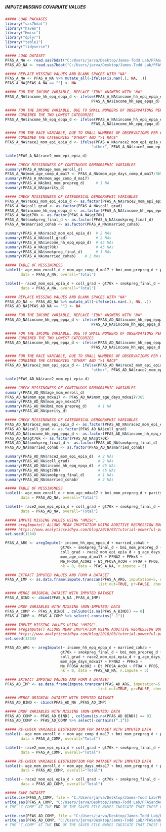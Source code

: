 #####                                 #####
##### IMPUTE MISSING COVARIATE VALUES #####
#####                                 #####

```r
##### LOAD PACKAGES
library("sas7bdat")
library("haven")
library("Hmisc")
library("dplyr")
library("table1")
library("tidyverse")

```

```r
##### LOAD DATASET
PFAS_A_NA <- read.sas7bdat("C:/Users/jarva/Desktop/James-Todd Lab/PFASandAdiposity/Data/PFAS_A_C.sas7bdat")
PFAS_AD_NA <- read.sas7bdat("C:/Users/jarva/Desktop/James-Todd Lab/PFASandAdiposity/Data/PFAS_AD_C.sas7bdat")

```

```r
##### REPLACE MISSING VALUES AND BLANK SPACES WITH "NA"
PFAS_A_NA <- PFAS_A_NA %>% mutate_all(~ifelse(is.nan(.), NA, .))
PFAS_A_NA[PFAS_A_NA == ""] <- NA

##### FOR THE INCOME VARIABLE, REPLACE "IDK" ANSWERS WITH "NA"
PFAS_A_NA$income_hh_epq_epqa_d <- ifelse(PFAS_A_NA$income_hh_epq_epqa_d == 9, NA, 
                                       PFAS_A_NA$income_hh_epq_epqa_d)

##### FOR THE INCOME VARIABLE, DUE TO SMALL NUMBERS OF OBSERVATIONS PER CATEGORY,
##### COMBINED THE TWO LOWEST CATEGORIES
PFAS_A_NA$income_hh_epq_epqa_d <- ifelse(PFAS_A_NA$income_hh_epq_epqa_d == 1 | PFAS_A_NA$income_hh_epq_epqa_d == 2, 3, 
                                       PFAS_A_NA$income_hh_epq_epqa_d)

##### FOR THE RACE VARIABLE, DUE TO SMALL NUMBERS OF OBSERVATIONS PER CATEGORY,
##### COMBINED THE CATEGORIES "OTHER" AND ">1 RACE"
PFAS_A_NA$race2_mom_epi_epia_d <- ifelse(PFAS_A_NA$race2_mom_epi_epia_d == "more than 1 race", 
                                       "other", PFAS_A_NA$race2_mom_epi_epia_d)

table(PFAS_A_NA$race2_mom_epi_epia_d)

##### CHECK MISSINGNESS OF CONTINUOUS DEMOGRAPHIC VARIABLES
summary(PFAS_A_NA$age_mom_enroll_d)
PFAS_A_NA$mom_age_comp_d_ma17 <- PFAS_A_NA$mom_age_days_comp_d_ma17/365
summary(PFAS_A_NA$mom_age_comp_d_ma17)
summary(PFAS_A_NA$bmi_mom_prepreg_d)     # 1 NA
summary(PFAS_A_NA$parity_d)              

##### CHECK MISSINGNESS OF CATEGORICAL DEMOGRAPHIC VARIABLES
PFAS_A_NA$race2_mom_epi_epia_d <- as.factor(PFAS_A_NA$race2_mom_epi_epia_d)
PFAS_A_NA$coll_grad <- as.factor(PFAS_A_NA$coll_grad)
PFAS_A_NA$income_hh_epq_epqa_d <- as.factor(PFAS_A_NA$income_hh_epq_epqa_d)
PFAS_A_NA$gt70k <- as.factor(PFAS_A_NA$gt70k)
PFAS_A_NA$smokpreg_final_d <- as.factor(PFAS_A_NA$smokpreg_final_d)
PFAS_A_NA$married_cohab <- as.factor(PFAS_A_NA$married_cohab)

summary(PFAS_A_NA$race2_mom_epi_epia_d)  # 2 NAs
summary(PFAS_A_NA$coll_grad)             # 2 NAs
summary(PFAS_A_NA$income_hh_epq_epqa_d)  # 45 NAs
summary(PFAS_A_NA$gt70k)                 # 45 NAs
summary(PFAS_A_NA$smokpreg_final_d)      # 1 NAs
summary(PFAS_A_NA$married_cohab)    # 2 NAs

##### TABLE OF MISSINGNESS
table1(~ age_mom_enroll_d + mom_age_comp_d_ma17 + bmi_mom_prepreg_d + parity_d, 
       data = PFAS_A_NA, overall="Total")

table1(~ race2_mom_epi_epia_d + coll_grad + gt70k + smokpreg_final_d + married_cohab,
       data = PFAS_A_NA, overall="Total")

```

```r
##### REPLACE MISSING VALUES AND BLANK SPACES WITH "NA"
PFAS_AD_NA <- PFAS_AD_NA %>% mutate_all(~ifelse(is.nan(.), NA, .))
PFAS_AD_NA[PFAS_AD_NA == ""] <- NA

##### FOR THE INCOME VARIABLE, REPLACE "IDK" ANSWERS WITH "NA"
PFAS_AD_NA$income_hh_epq_epqa_d <- ifelse(PFAS_AD_NA$income_hh_epq_epqa_d == 9, NA, 
                                       PFAS_AD_NA$income_hh_epq_epqa_d)

##### FOR THE INCOME VARIABLE, DUE TO SMALL NUMBERS OF OBSERVATIONS PER CATEGORY,
##### COMBINED THE TWO LOWEST CATEGORIES
PFAS_AD_NA$income_hh_epq_epqa_d <- ifelse(PFAS_AD_NA$income_hh_epq_epqa_d == 1 | PFAS_AD_NA$income_hh_epq_epqa_d == 2, 3, 
                                       PFAS_AD_NA$income_hh_epq_epqa_d)

##### FOR THE RACE VARIABLE, DUE TO SMALL NUMBERS OF OBSERVATIONS PER CATEGORY,
##### COMBINED THE CATEGORIES "OTHER" AND ">1 RACE"
PFAS_AD_NA$race2_mom_epi_epia_d <- ifelse(PFAS_AD_NA$race2_mom_epi_epia_d == "more than 1 race", 
                                       "other", PFAS_AD_NA$race2_mom_epi_epia_d)

table(PFAS_AD_NA$race2_mom_epi_epia_d)

##### CHECK MISSINGNESS OF CONTINUOUS DEMOGRAPHIC VARIABLES
summary(PFAS_AD_NA$age_mom_enroll_d)
PFAS_AD_NA$mom_age_mdxa17 <- PFAS_AD_NA$mom_age_days_mdxa17/365
summary(PFAS_AD_NA$mom_age_mdxa17)
summary(PFAS_AD_NA$bmi_mom_prepreg_d)     # 1 NA
summary(PFAS_AD_NA$parity_d)              

##### CHECK MISSINGNESS OF CATEGORICAL DEMOGRAPHIC VARIABLES
PFAS_AD_NA$race2_mom_epi_epia_d <- as.factor(PFAS_AD_NA$race2_mom_epi_epia_d)
PFAS_AD_NA$coll_grad <- as.factor(PFAS_AD_NA$coll_grad)
PFAS_AD_NA$income_hh_epq_epqa_d <- as.factor(PFAS_AD_NA$income_hh_epq_epqa_d)
PFAS_AD_NA$gt70k <- as.factor(PFAS_AD_NA$gt70k)
PFAS_AD_NA$smokpreg_final_d <- as.factor(PFAS_AD_NA$smokpreg_final_d)
PFAS_AD_NA$married_cohab <- as.factor(PFAS_AD_NA$married_cohab)

summary(PFAS_AD_NA$race2_mom_epi_epia_d)  # 2 NAs
summary(PFAS_AD_NA$coll_grad)             # 2 NAs
summary(PFAS_AD_NA$income_hh_epq_epqa_d)  # 45 NAs
summary(PFAS_AD_NA$gt70k)                 # 45 NAs
summary(PFAS_AD_NA$smokpreg_final_d)      # 1 NAs
summary(PFAS_AD_NA$married_cohab)         # 2 NAs

##### TABLE OF MISSINGNESS
table1(~ age_mom_enroll_d + mom_age_mdxa17 + bmi_mom_prepreg_d + parity_d, 
       data = PFAS_AD_NA, overall="Total")

table1(~ race2_mom_epi_epia_d + coll_grad + gt70k + smokpreg_final_d + married_cohab,
       data = PFAS_AD_NA, overall="Total")

```

```r
##### IMPUTE MISSING VALUES USING "HMISC".
##### aregImpute() ALLOWS MEAN IMUPTATION USING ADDITIVE REGRESSION BOOTSTRAPPING, AND PREDICTIVE MEAN MATCHING.
##### https://www.analyticsvidhya.com/blog/2016/03/tutorial-powerful-packages-imputing-missing-values/
set.seed(1234)

PFAS_A_ARG <- aregImpute(~ income_hh_epq_epqa_d + married_cohab +
                         gt70k + smokpreg_final_d + bmi_mom_prepreg_d + parity_d + 
                         coll_grad + race2_mom_epi_epia_d + g_age_days_COLL_D_BLD1 + 
                         mom_age_comp_d_ma17 + PFNA2 + PFHxS + 
                         Me_PFOSA_AcOH2 + Et_PFOSA_AcOH + PFOA + PFOS, 
                         nk = 0, data = PFAS_A_NA, n.impute = 5)

##### EXTRACT IMPUTED VALUES AND FORM A DATASET
PFAS_A_IMP <- as.data.frame(impute.transcan(PFAS_A_ARG, imputation=5, data=PFAS_A_NA, 
                                          list.out=TRUE, pr=FALSE, check=FALSE))

##### MERGE ORIGNIAL DATASET WITH IMPUTED DATASET
PFAS_A_BIND <- cbind(PFAS_A_NA ,PFAS_A_IMP)

##### DROP VARIABLES WITH MISSING (NON-IMPUTED) DATA
PFAS_A_COMP <- PFAS_A_BIND[ , colSums(is.na(PFAS_A_BIND)) == 0]
PFAS_A_COMP <- PFAS_A_COMP %>% select(-contains(".1"))

```

```r
##### IMPUTE MISSING VALUES USING "HMISC".
##### aregImpute() ALLOWS MEAN IMUPTATION USING ADDITIVE REGRESSION BOOTSTRAPPING, AND PREDICTIVE MEAN MATCHING.
##### https://www.analyticsvidhya.com/blog/2016/03/tutorial-powerful-packages-imputing-missing-values/
set.seed(1234)

PFAS_AD_ARG <- aregImpute(~ income_hh_epq_epqa_d + married_cohab +
                         gt70k + smokpreg_final_d + bmi_mom_prepreg_d + parity_d + 
                         coll_grad + race2_mom_epi_epia_d + g_age_days_COLL_D_BLD1 + 
                         mom_age_days_mdxa17 + PFNA2 + PFHxS + 
                         Me_PFOSA_AcOH2 + Et_PFOSA_AcOH + PFOA + PFOS, 
                         nk = 0, data = PFAS_AD_NA, n.impute = 5)

##### EXTRACT IMPUTED VALUES AND FORM A DATASET
PFAS_AD_IMP <- as.data.frame(impute.transcan(PFAS_AD_ARG, imputation=5, data=PFAS_AD_NA, 
                                          list.out=TRUE, pr=FALSE, check=FALSE))

##### MERGE ORIGNIAL DATASET WITH IMPUTED DATASET
PFAS_AD_BIND <- cbind(PFAS_AD_NA ,PFAS_AD_IMP)

##### DROP VARIABLES WITH MISSING (NON-IMPUTED) DATA
PFAS_AD_COMP <- PFAS_AD_BIND[ , colSums(is.na(PFAS_AD_BIND)) == 0]
PFAS_AD_COMP <- PFAS_AD_COMP %>% select(-contains(".1"))

```


```r
##### RE-CHECK VARIABLE DISTRIBUTION FOR DATASET WITH IMPUTED DATA 
table1(~ age_mom_enroll_d + mom_age_comp_d_ma17 + bmi_mom_prepreg_d + parity_d, 
       data = PFAS_A_COMP, overall="Total")

table1(~ race2_mom_epi_epia_d + coll_grad + gt70k + smokpreg_final_d + married_cohab, 
       data = PFAS_A_COMP, overall="Total")

##### RE-CHECK VARIABLE DISTRIBUTION FOR DATASET WITH IMPUTED DATA 
table1(~ age_mom_enroll_d + mom_age_days_mdxa17 + bmi_mom_prepreg_d + parity_d, 
       data = PFAS_AD_COMP, overall="Total")

table1(~ race2_mom_epi_epia_d + coll_grad + gt70k + smokpreg_final_d + married_cohab, 
       data = PFAS_AD_COMP, overall="Total")

```


```r
##### SAVE DATASET
write.csv(PFAS_A_COMP, file = "C:/Users/jarva/Desktop/James-Todd Lab/PFASandAdiposity/Data/PFAS_A_COMP.csv", row.names = T)
write_sas(PFAS_A_COMP, "C:/Users/jarva/Desktop/James-Todd Lab/PFASandAdiposity/Data/PFAS_A_COMP.sas7bdat")
# THE "C_COMP" AT THE END OF THE SAVED FILE NAMES INDICATE THAT THESE DATASETS ARE CLEAN AND HAVE NO MISSING DATA

write.csv(PFAS_AD_COMP, file = "C:/Users/jarva/Desktop/James-Todd Lab/PFASandAdiposity/Data/PFAS_AD_COMP.csv", row.names = T)
write_sas(PFAS_AD_COMP, "C:/Users/jarva/Desktop/James-Todd Lab/PFASandAdiposity/Data/PFAS_AD_COMP.sas7bdat")
# THE "C_COMP" AT THE END OF THE SAVED FILE NAMES INDICATE THAT THESE DATASETS ARE CLEAN AND HAVE NO MISSING DATA

```
